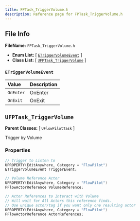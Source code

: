 ```yaml
---
title: FPTask_TriggerVolume.h
description: Reference page for FPTask_TriggerVolume.h
---
```


## File Info

__FileName:__ `FPTask_TriggerVolume.h`
- __Enum List:__ 
[ [`ETriggerVolumeEvent`](#etriggervolumeevent) ]
- __Class List:__ 
[ [`UFPTask_TriggerVolume`](#ufptask_triggervolume) ]


### `ETriggerVolumeEvent` 


| Value | Description | 
| :-- | :-- | 
| `OnEnter` | OnEnter | 
| `OnExit` | OnExit | 



## `UFPTask_TriggerVolume` 


__Parent Classes:__
[ `UFlowPilotTask` ]

 
Trigger by Volume 

### Properties

```cpp
// Trigger to Listen to 
UPROPERTY(EditAnywhere, Category = "FlowPilot")
ETriggerVolumeEvent TriggerEvent;

// Volume Reference Actor 
UPROPERTY(EditAnywhere, Category = "FlowPilot")
FFlowActorReference VolumeReference;

// Actor References to Interact with Volume 
// Will wait for All Actors this reference finds. 
// Use unique actor/tag if you want only one resulting actor 
UPROPERTY(EditAnywhere, Category = "FlowPilot")
FFlowActorReference ActorReferences;

```
